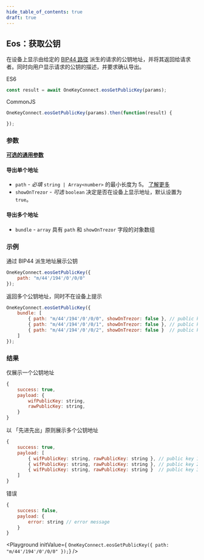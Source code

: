 ```yaml
---
hide_table_of_contents: true
draft: true
---
```


## Eos：获取公钥

在设备上显示由给定的 [BIP44 路径](./path) 派生的请求的公钥地址，并将其返回给请求者。同时向用户显示请求的公钥的描述，并要求确认导出。

ES6
```javascript
const result = await OneKeyConnect.eosGetPublicKey(params);
```

CommonJS
```javascript
OneKeyConnect.eosGetPublicKey(params).then(function(result) {

});
```

### 参数
[**可选的通用参数**](./commonParams)

#### 导出单个地址

* `path` - *必填* `string | Array<number>` 的最小长度为 5。 [了解更多](./path)
* `showOnTrezor` - *可选* `boolean` 决定是否在设备上显示地址，默认设置为 `true`。

#### 导出多个地址

* `bundle` - `array` 具有 `path` 和 `showOnTrezor` 字段的对象数组

### 示例

通过 BIP44 派生地址展示公钥

```javascript
OneKeyConnect.eosGetPublicKey({
    path: "m/44'/194'/0'/0/0"
});
```

返回多个公钥地址，同时不在设备上提示

```javascript
OneKeyConnect.eosGetPublicKey({
    bundle: [
        { path: "m/44'/194'/0'/0/0", showOnTrezor: false }, // public key 1
        { path: "m/44'/194'/0'/0/1", showOnTrezor: false }, // public key 2
        { path: "m/44'/194'/0'/0/2", showOnTrezor: false }  // public key 3
    ]
});
```

### 结果

仅展示一个公钥地址

```javascript
{
    success: true,
    payload: {
        wifPublicKey: string,
        rawPublicKey: string,
    }
}
```

以 「先进先出」原则展示多个公钥地址

```javascript
{
    success: true,
    payload: [
        { wifPublicKey: string, rawPublicKey: string }, // public key 1
        { wifPublicKey: string, rawPublicKey: string }, // public key 2
        { wifPublicKey: string, rawPublicKey: string }  // public key 3
    ]
}
```

错误

```javascript
{
    success: false,
    payload: {
        error: string // error message
    }
}
```

<Playground
    initValue={
`OneKeyConnect.eosGetPublicKey({
    path: "m/44'/194'/0'/0/0"
});`}
/>
